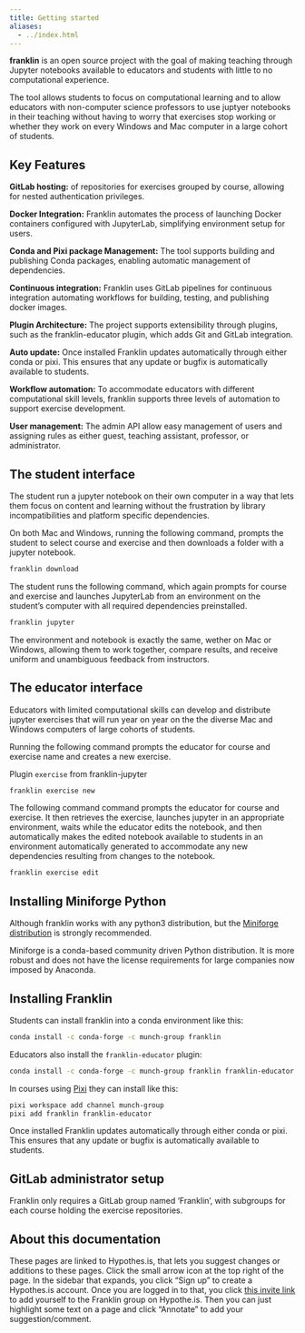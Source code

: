 ```yaml
---
title: Getting started
aliases:
  - ../index.html
---
```


**franklin** is an open source project with the goal of making teaching through Jupyter notebooks available to educators and students with little to no computational experience.

The tool allows students to focus on computational learning and to allow educators with non-computer science professors to use juptyer notebooks in their teaching without having to worry that exercises stop working or whether they work on every Windows and Mac computer in a large cohort of students.

## Key Features

**GitLab hosting:** of repositories for exercises grouped by course, allowing for nested authentication privileges.

**Docker Integration:** Franklin automates the process of launching Docker containers configured with JupyterLab, simplifying environment setup for users.

**Conda and Pixi package Management:** The tool supports building and publishing Conda packages, enabling automatic management of dependencies.

**Continuous integration:** Franklin uses GitLab pipelines for continuous integration automating workflows for building, testing, and publishing docker images.

**Plugin Architecture:** The project supports extensibility through plugins, such as the franklin-educator plugin, which adds Git and GitLab integration.

**Auto update:** Once installed Franklin updates automatically through either conda or pixi. This ensures that any update or bugfix is automatically available to students.

**Workflow automation:** To accommodate educators with different computational skill levels, franklin supports three levels of automation to support exercise development. 

**User management:** The admin API allow easy management of users and assigning rules as either guest, teaching assistant, professor, or administrator.
 

## The student interface

The student run a jupyter notebook on their own computer in a way that lets them focus on content and learning without the frustration by library incompatibilities and platform specific dependencies. 

On both Mac and Windows, running the following command, prompts the student to select course and exercise and then downloads a folder with a jupyter notebook.

```.bash
franklin download
```

The student runs the following command, which again prompts for course and exercise and launches JupyterLab from an environment on the student's computer with all required dependencies preinstalled.

```.bash
franklin jupyter
```

The environment and notebook is exactly the same, wether on Mac or Windows, allowing them to work together, compare results, and receive uniform and unambiguous feedback from instructors.

## The educator interface

Educators with limited computational skills can develop and distribute jupyter exercises that will run year on year on the the diverse Mac and Windows computers of large cohorts of students.

Running the following command prompts the educator for course and exercise name and creates a new exercise. 

Plugin `exercise` from franklin-jupyter

```.bash
franklin exercise new
```

The following command command prompts the educator for course and exercise. It then retrieves the exercise, launches jupyter in an appropriate environment, waits while the educator edits the notebook, and then automatically makes the edited notebook available to students in an environment automatically generated to accommodate any new dependencies resulting from changes to the notebook.

```.bash
franklin exercise edit
```

## Installing Miniforge Python

Although franklin works with any python3 distribution, but the [Miniforge distribution](https://conda-forge.org/download/) is strongly recommended.

Miniforge is a conda-based community driven Python distribution. It is more robust and does not have the license requirements for large companies now imposed by Anaconda. 

## Installing Franklin

Students can install franklin into a conda environment like this:

```.bash
conda install -c conda-forge -c munch-group franklin
```

Educators also install the `franklin-educator` plugin:

```.bash
conda install -c conda-forge -c munch-group franklin franklin-educator
```

In courses using [Pixi](https://pixi.sh/latest/) they can install like this:

```.bash
pixi workspace add channel munch-group
pixi add franklin franklin-educator
```

Once installed Franklin updates automatically through either conda or pixi. This ensures that any update or bugfix is automatically available to students.

## GitLab administrator setup

Franklin only requires a GitLab group named 'Franklin', with subgroups for each course holding the exercise repositories.

## About this documentation

These pages are linked to Hypothes.is, that lets you suggest changes or additions to these pages. Click the small arrow icon at the top right of the page. In the sidebar that expands, you click "Sign up" to create a Hypothes.is account. Once you are logged in to that, you click [this invite link](https://hypothes.is/groups/99akKdQZ/franklin) to add yourself to the Franklin group on Hypothe.is. Then you can just highlight some text on a page and click "Annotate" to add your suggestion/comment. 

